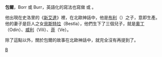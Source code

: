 '''包爾'''，Borr 或 Burr，英語化的寫法也寫做 {{lang|en|Bor}} 或 {{lang|en|Bur}}。

他出現在史洛里的《[[新艾達|新艾達]]》裡，在北歐神話中，他是[[布利|布利]]（{{lang|en|Buri}}）之子，意即生產。他的妻子是巨人之女[[貝斯特拉|貝斯特拉]]（Bestla），他們生下了三個兒子，就是[[奧丁|奧丁]]（Odin）、[[威利_(北歐神祇)|威利]]（Vili）、[[菲|菲]]（Ve）。

除了這點以外，關於包爾的故事在北歐神話中，就完全沒有再提到了。

{{北歐神話}}

[[Category:北歐神祇|B]]